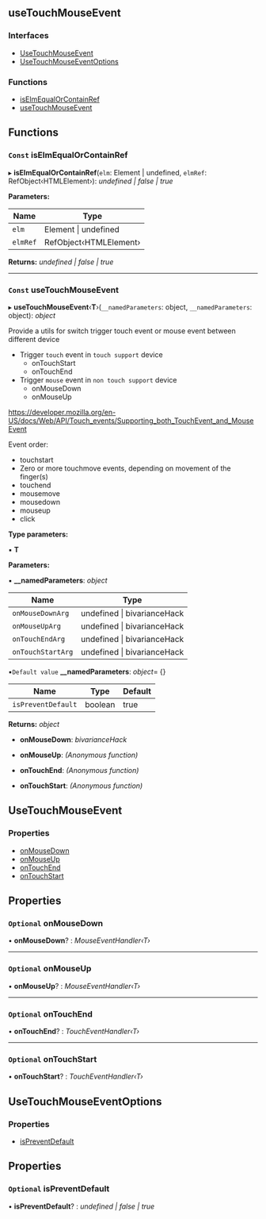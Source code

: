 <!-- This file generate automatically, should not modify that directly -->


<Meta title="API Reference/Hooks/useTouchMouseEvent" />

## useTouchMouseEvent

### Interfaces

- [UseTouchMouseEvent](interfaces/usetouchmouseevent.md)
- [UseTouchMouseEventOptions](interfaces/usetouchmouseeventoptions.md)

### Functions

- [isElmEqualOrContainRef](#const-iselmequalorcontainref)
- [useTouchMouseEvent](#const-usetouchmouseevent)

## Functions

### `Const` isElmEqualOrContainRef

▸ **isElmEqualOrContainRef**(`elm`: Element | undefined, `elmRef`: RefObject‹HTMLElement›): _undefined | false | true_

**Parameters:**

| Name     | Type                     |
| -------- | ------------------------ |
| `elm`    | Element &#124; undefined |
| `elmRef` | RefObject‹HTMLElement›   |

**Returns:** _undefined | false | true_

---

### `Const` useTouchMouseEvent

▸ **useTouchMouseEvent**‹**T**›(`__namedParameters`: object, `__namedParameters`: object): _object_

Provide a utils for switch trigger touch event or mouse event between different device

- Trigger `touch` event in `touch support` device
  - onTouchStart
  - onTouchEnd
- Trigger `mouse` event in `non touch support` device
  - onMouseDown
  - onMouseUp

https://developer.mozilla.org/en-US/docs/Web/API/Touch_events/Supporting_both_TouchEvent_and_MouseEvent

Event order:

- touchstart
- Zero or more touchmove events, depending on movement of the finger(s)
- touchend
- mousemove
- mousedown
- mouseup
- click

**Type parameters:**

▪ **T**

**Parameters:**

▪ **\_\_namedParameters**: _object_

| Name              | Type                            |
| ----------------- | ------------------------------- |
| `onMouseDownArg`  | undefined &#124; bivarianceHack |
| `onMouseUpArg`    | undefined &#124; bivarianceHack |
| `onTouchEndArg`   | undefined &#124; bivarianceHack |
| `onTouchStartArg` | undefined &#124; bivarianceHack |

▪`Default value` **\_\_namedParameters**: _object_= {}

| Name               | Type    | Default |
| ------------------ | ------- | ------- |
| `isPreventDefault` | boolean | true    |

**Returns:** _object_

- **onMouseDown**: _bivarianceHack_

- **onMouseUp**: _(Anonymous function)_

- **onTouchEnd**: _(Anonymous function)_

- **onTouchStart**: _(Anonymous function)_

## UseTouchMouseEvent

### Properties

- [onMouseDown](#optional-onmousedown)
- [onMouseUp](#optional-onmouseup)
- [onTouchEnd](#optional-ontouchend)
- [onTouchStart](#optional-ontouchstart)

## Properties

### `Optional` onMouseDown

• **onMouseDown**? : _MouseEventHandler‹T›_

---

### `Optional` onMouseUp

• **onMouseUp**? : _MouseEventHandler‹T›_

---

### `Optional` onTouchEnd

• **onTouchEnd**? : _TouchEventHandler‹T›_

---

### `Optional` onTouchStart

• **onTouchStart**? : _TouchEventHandler‹T›_

## UseTouchMouseEventOptions

### Properties

- [isPreventDefault](#optional-ispreventdefault)

## Properties

### `Optional` isPreventDefault

• **isPreventDefault**? : _undefined | false | true_
